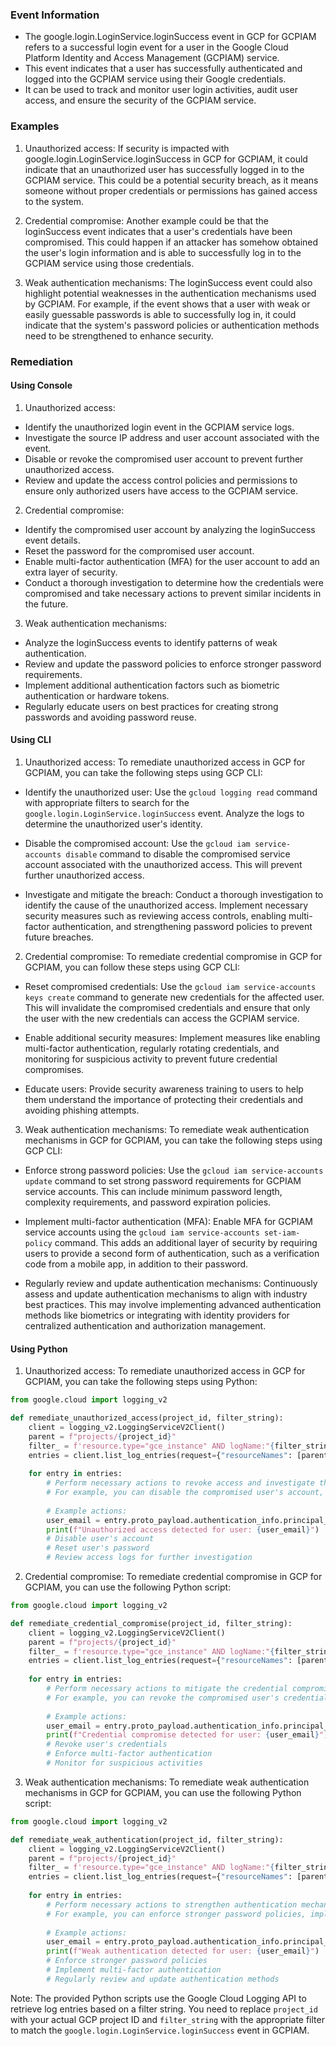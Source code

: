 
### Event Information

- The google.login.LoginService.loginSuccess event in GCP for GCPIAM refers to a successful login event for a user in the Google Cloud Platform Identity and Access Management (GCPIAM) service.
- This event indicates that a user has successfully authenticated and logged into the GCPIAM service using their Google credentials.
- It can be used to track and monitor user login activities, audit user access, and ensure the security of the GCPIAM service.


### Examples

1. Unauthorized access: If security is impacted with google.login.LoginService.loginSuccess in GCP for GCPIAM, it could indicate that an unauthorized user has successfully logged in to the GCPIAM service. This could be a potential security breach, as it means someone without proper credentials or permissions has gained access to the system.

2. Credential compromise: Another example could be that the loginSuccess event indicates that a user's credentials have been compromised. This could happen if an attacker has somehow obtained the user's login information and is able to successfully log in to the GCPIAM service using those credentials.

3. Weak authentication mechanisms: The loginSuccess event could also highlight potential weaknesses in the authentication mechanisms used by GCPIAM. For example, if the event shows that a user with weak or easily guessable passwords is able to successfully log in, it could indicate that the system's password policies or authentication methods need to be strengthened to enhance security.

### Remediation

#### Using Console

1. Unauthorized access:
- Identify the unauthorized login event in the GCPIAM service logs.
- Investigate the source IP address and user account associated with the event.
- Disable or revoke the compromised user account to prevent further unauthorized access.
- Review and update the access control policies and permissions to ensure only authorized users have access to the GCPIAM service.

2. Credential compromise:
- Identify the compromised user account by analyzing the loginSuccess event details.
- Reset the password for the compromised user account.
- Enable multi-factor authentication (MFA) for the user account to add an extra layer of security.
- Conduct a thorough investigation to determine how the credentials were compromised and take necessary actions to prevent similar incidents in the future.

3. Weak authentication mechanisms:
- Analyze the loginSuccess events to identify patterns of weak authentication.
- Review and update the password policies to enforce stronger password requirements.
- Implement additional authentication factors such as biometric authentication or hardware tokens.
- Regularly educate users on best practices for creating strong passwords and avoiding password reuse.

#### Using CLI

1. Unauthorized access: To remediate unauthorized access in GCP for GCPIAM, you can take the following steps using GCP CLI:

- Identify the unauthorized user: Use the `gcloud logging read` command with appropriate filters to search for the `google.login.LoginService.loginSuccess` event. Analyze the logs to determine the unauthorized user's identity.

- Disable the compromised account: Use the `gcloud iam service-accounts disable` command to disable the compromised service account associated with the unauthorized access. This will prevent further unauthorized access.

- Investigate and mitigate the breach: Conduct a thorough investigation to identify the cause of the unauthorized access. Implement necessary security measures such as reviewing access controls, enabling multi-factor authentication, and strengthening password policies to prevent future breaches.

2. Credential compromise: To remediate credential compromise in GCP for GCPIAM, you can follow these steps using GCP CLI:

- Reset compromised credentials: Use the `gcloud iam service-accounts keys create` command to generate new credentials for the affected user. This will invalidate the compromised credentials and ensure that only the user with the new credentials can access the GCPIAM service.

- Enable additional security measures: Implement measures like enabling multi-factor authentication, regularly rotating credentials, and monitoring for suspicious activity to prevent future credential compromises.

- Educate users: Provide security awareness training to users to help them understand the importance of protecting their credentials and avoiding phishing attempts.

3. Weak authentication mechanisms: To remediate weak authentication mechanisms in GCP for GCPIAM, you can take the following steps using GCP CLI:

- Enforce strong password policies: Use the `gcloud iam service-accounts update` command to set strong password requirements for GCPIAM service accounts. This can include minimum password length, complexity requirements, and password expiration policies.

- Implement multi-factor authentication (MFA): Enable MFA for GCPIAM service accounts using the `gcloud iam service-accounts set-iam-policy` command. This adds an additional layer of security by requiring users to provide a second form of authentication, such as a verification code from a mobile app, in addition to their password.

- Regularly review and update authentication mechanisms: Continuously assess and update authentication mechanisms to align with industry best practices. This may involve implementing advanced authentication methods like biometrics or integrating with identity providers for centralized authentication and authorization management.

#### Using Python

1. Unauthorized access: To remediate unauthorized access in GCP for GCPIAM, you can take the following steps using Python:

```python
from google.cloud import logging_v2

def remediate_unauthorized_access(project_id, filter_string):
    client = logging_v2.LoggingServiceV2Client()
    parent = f"projects/{project_id}"
    filter_ = f'resource.type="gce_instance" AND logName:"{filter_string}"'
    entries = client.list_log_entries(request={"resourceNames": [parent], "filter": filter_})
    
    for entry in entries:
        # Perform necessary actions to revoke access and investigate the security breach
        # For example, you can disable the compromised user's account, reset passwords, and review access logs
        
        # Example actions:
        user_email = entry.proto_payload.authentication_info.principal_email
        print(f"Unauthorized access detected for user: {user_email}")
        # Disable user's account
        # Reset user's password
        # Review access logs for further investigation
```

2. Credential compromise: To remediate credential compromise in GCP for GCPIAM, you can use the following Python script:

```python
from google.cloud import logging_v2

def remediate_credential_compromise(project_id, filter_string):
    client = logging_v2.LoggingServiceV2Client()
    parent = f"projects/{project_id}"
    filter_ = f'resource.type="gce_instance" AND logName:"{filter_string}"'
    entries = client.list_log_entries(request={"resourceNames": [parent], "filter": filter_})
    
    for entry in entries:
        # Perform necessary actions to mitigate the credential compromise
        # For example, you can revoke the compromised user's credentials, enforce multi-factor authentication, and monitor for any suspicious activities
        
        # Example actions:
        user_email = entry.proto_payload.authentication_info.principal_email
        print(f"Credential compromise detected for user: {user_email}")
        # Revoke user's credentials
        # Enforce multi-factor authentication
        # Monitor for suspicious activities

```

3. Weak authentication mechanisms: To remediate weak authentication mechanisms in GCP for GCPIAM, you can use the following Python script:

```python
from google.cloud import logging_v2

def remediate_weak_authentication(project_id, filter_string):
    client = logging_v2.LoggingServiceV2Client()
    parent = f"projects/{project_id}"
    filter_ = f'resource.type="gce_instance" AND logName:"{filter_string}"'
    entries = client.list_log_entries(request={"resourceNames": [parent], "filter": filter_})
    
    for entry in entries:
        # Perform necessary actions to strengthen authentication mechanisms
        # For example, you can enforce stronger password policies, implement multi-factor authentication, and regularly review and update authentication methods
        
        # Example actions:
        user_email = entry.proto_payload.authentication_info.principal_email
        print(f"Weak authentication detected for user: {user_email}")
        # Enforce stronger password policies
        # Implement multi-factor authentication
        # Regularly review and update authentication methods
```

Note: The provided Python scripts use the Google Cloud Logging API to retrieve log entries based on a filter string. You need to replace `project_id` with your actual GCP project ID and `filter_string` with the appropriate filter to match the `google.login.LoginService.loginSuccess` event in GCPIAM.

